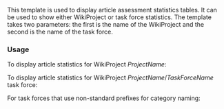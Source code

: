 {{Documentation subpage}}
<!-- PLEASE ADD CATEGORIES AND INTERWIKIS AT THE BOTTOM OF THIS PAGE -->

This template is used to display article assessment statistics tables.  It can be used to show either WikiProject or task force statistics.  The template takes two parameters: the first is the name of the WikiProject and the second is the name of the task force.

=== Usage ===
To display article statistics for WikiProject ''ProjectName'':
 {{tlc|Task force assessment|''ProjectName''}}
To display article statistics for WikiProject ''ProjectName''/''TaskForceName'' task force:
 {{tlc|Task force assessment|''ProjectName''|''TaskForceName''}}
For task forces that use non-standard prefixes for category naming:
 {{tlc|Task force assessment|''ProjectName''|''TaskForceName''|''CategoryName''}}

<includeonly>
<!-- CATEGORIES AND INTERWIKIS HERE, THANKS -->

</includeonly>